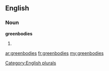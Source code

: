 ==English==

===Noun===
'''greenbodies'''

# {{plural of|[[greenbody]]}}

[[Category:English plurals]]

[[ar:greenbodies]]
[[fr:greenbodies]]
[[my:greenbodies]]